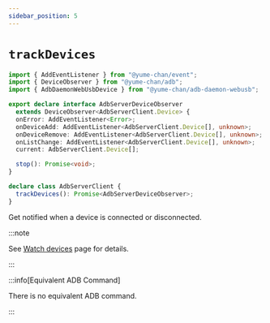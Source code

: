 ```yaml
---
sidebar_position: 5
---
```


# `trackDevices`

```ts
import { AddEventListener } from "@yume-chan/event";
import { DeviceObserver } from "@yume-chan/adb";
import { AdbDaemonWebUsbDevice } from "@yume-chan/adb-daemon-webusb";

export declare interface AdbServerDeviceObserver
  extends DeviceObserver<AdbServerClient.Device> {
  onError: AddEventListener<Error>;
  onDeviceAdd: AddEventListener<AdbServerClient.Device[], unknown>;
  onDeviceRemove: AddEventListener<AdbServerClient.Device[], unknown>;
  onListChange: AddEventListener<AdbServerClient.Device[], unknown>;
  current: AdbServerClient.Device[];

  stop(): Promise<void>;
}

declare class AdbServerClient {
  trackDevices(): Promise<AdbServerDeviceObserver>;
}
```

Get notified when a device is connected or disconnected.

:::note

See [Watch devices](/tango/server/watch.mdx) page for details.

:::

:::info[Equivalent ADB Command]

There is no equivalent ADB command.

:::
